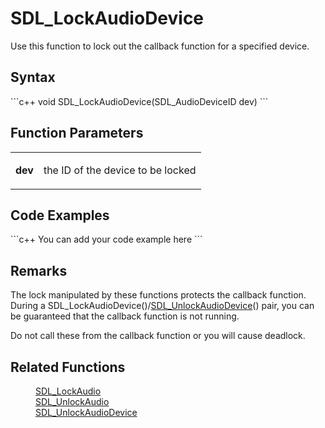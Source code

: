 <!-- pragma section-numbers off -->
<!-- pragma disable-camelcase -->

= SDL_LockAudioDevice =
Use this function to lock out the callback function for a specified device.


== Syntax ==
```c++
void SDL_LockAudioDevice(SDL_AudioDeviceID dev)
```

== Function Parameters ==
{|
|'''dev'''
|the ID of the device to be locked
|}

== Code Examples ==
```c++
You can add your code example here
```

== Remarks ==
The lock manipulated by these functions protects the callback function.  During a SDL_LockAudioDevice()/[[SDL_UnlockAudioDevice]]() pair, you can be guaranteed that the callback function is not running.  

Do not call these from the callback function or you will cause deadlock.

== Related Functions ==
:[[SDL_LockAudio]]
:[[SDL_UnlockAudio]]
:[[SDL_UnlockAudioDevice]]
